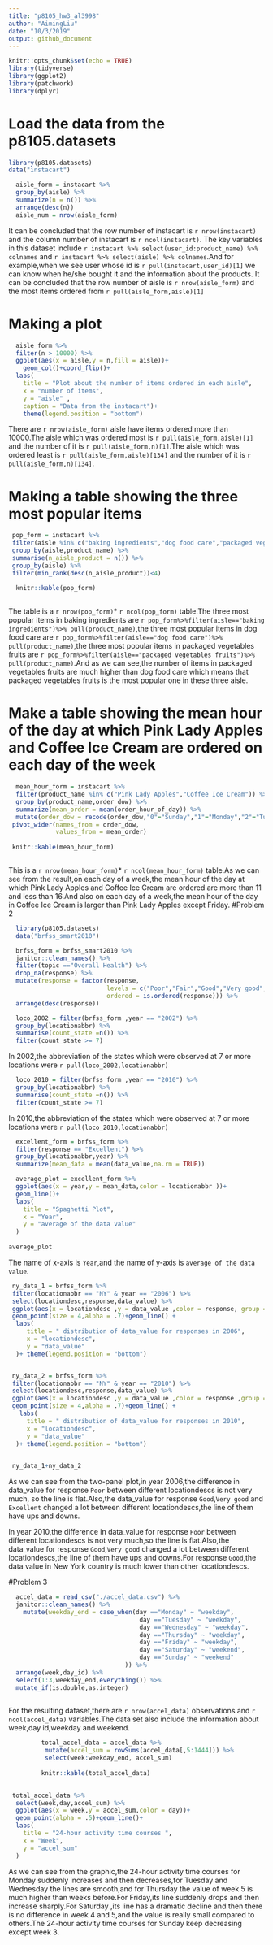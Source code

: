 ```yaml
---
title: "p8105_hw3_al3998"
author: "AimingLiu"
date: "10/3/2019"
output: github_document
---
```


```r
knitr::opts_chunk$set(echo = TRUE)
library(tidyverse)
library(ggplot2)
library(patchwork)
library(dplyr)
```

# Load the data from the p8105.datasets
```r
library(p8105.datasets)
data("instacart")
```

```r
  aisle_form = instacart %>% 
  group_by(aisle) %>%
  summarize(n = n()) %>% 
  arrange(desc(n)) 
  aisle_num = nrow(aisle_form) 
```
 It can be concluded that the row number of instacart is  `r nrow(instacart)` and  the column number of instacart is `r ncol(instacart)`.
 The key variables in this dataset include `r instacart %>% select(user_id:product_name) %>% colnames` and `r instacart %>% select(aisle) %>% colnames`.And for example,when we see user whose id is `r pull(instacart,user_id)[1]` we can know when he/she bought it and the information about the products.
 It can be concluded that the row number of aisle is  `r nrow(aisle_form)` and  the most items ordered from `r pull(aisle_form,aisle)[1]`
 
# Making a plot
```r
  aisle_form %>% 
  filter(n > 10000) %>% 
  ggplot(aes(x = aisle,y = n,fill = aisle))+
    geom_col()+coord_flip()+
  labs(
    title = "Plot about the number of items ordered in each aisle",
    x = "number of items",
    y = "aisle" ,
    caption = "Data from the instacart")+
    theme(legend.position = "bottom")
```
There are  `r nrow(aisle_form)` aisle have items ordered more than 10000.The aisle which was ordered most is `r pull(aisle_form,aisle)[1]` and the number of it is `r pull(aisle_form,n)[1]`.The aisle which was ordered least is `r pull(aisle_form,aisle)[134]` and the number of it is `r pull(aisle_form,n)[134]`.

# Making a table showing the three most popular items 

```r
 pop_form = instacart %>% 
 filter(aisle %in% c("baking ingredients","dog food care","packaged vegetables fruits")) %>% 
 group_by(aisle,product_name) %>% 
 summarise(n_aisle_product = n()) %>%
 group_by(aisle) %>%
 filter(min_rank(desc(n_aisle_product))<4) 
 
  knitr::kable(pop_form)
 
```

The table is a `r nrow(pop_form)`* `r ncol(pop_form)` table.The three most popular items in baking ingredients are `r pop_form%>%filter(aisle=="baking ingredients")%>% pull(product_name)`,the three most popular items in dog food care are  `r pop_form%>%filter(aisle=="dog food care")%>% pull(product_name)`,the three most popular items in packaged vegetables fruits are `r pop_form%>%filter(aisle=="packaged vegetables fruits")%>% pull(product_name)`.And as we can see,the number of items in packaged vegetables fruits are much higher than dog food care which means that packaged vegetables fruits is the most popular one in these three aisle. 

# Make a table showing the mean hour of the day at which Pink Lady Apples and Coffee Ice Cream are ordered on each day of the week

```r
  mean_hour_form = instacart %>% 
  filter(product_name %in% c("Pink Lady Apples","Coffee Ice Cream")) %>% 
  group_by(product_name,order_dow) %>% 
  summarize(mean_order = mean(order_hour_of_day)) %>% 
  mutate(order_dow = recode(order_dow,"0"="Sunday","1"="Monday","2"="Tuesday","3"="Wednesday","4"="Thursday","5"="Friday","6"="Saturday")) %>% 
 pivot_wider(names_from = order_dow,
             values_from = mean_order) 
  
 knitr::kable(mean_hour_form)
 
```

This is  a `r nrow(mean_hour_form)`* `r ncol(mean_hour_form)` table.As we can see from the result,on each day of a week,the mean hour of the day at which Pink Lady Apples and Coffee Ice Cream are ordered are more than 11 and less than 16.And also on each day of a week,the mean hour of the day in Coffee Ice Cream is larger than 
Pink Lady Apples except Friday.
#Problem 2
```r
  library(p8105.datasets)
  data("brfss_smart2010")
```


```r
  brfss_form = brfss_smart2010 %>% 
  janitor::clean_names() %>%
  filter(topic =="Overall Health") %>% 
  drop_na(response) %>% 
  mutate(response = factor(response,
                           levels = c("Poor","Fair","Good","Very good","Excellent"),
                           ordered = is.ordered(response))) %>% 
  arrange(desc(response))  
```

```r
  loco_2002 = filter(brfss_form ,year == "2002") %>% 
  group_by(locationabbr) %>% 
  summarise(count_state =n()) %>% 
  filter(count_state >= 7) 
```

In 2002,the abbreviation of the states which were observed at 7 or more locations were `r pull(loco_2002,locationabbr)`

```r
  loco_2010 = filter(brfss_form ,year == "2010") %>% 
  group_by(locationabbr) %>% 
  summarise(count_state =n()) %>% 
  filter(count_state >= 7) 
```
In 2010,the abbreviation of the states which were observed at 7 or more locations were `r pull(loco_2010,locationabbr)`

```r
  excellent_form = brfss_form %>% 
  filter(response == "Excellent") %>% 
  group_by(locationabbr,year) %>% 
  summarize(mean_data = mean(data_value,na.rm = TRUE)) 

```

```r
  average_plot = excellent_form %>% 
  ggplot(aes(x = year,y = mean_data,color = locationabbr ))+
  geom_line()+
  labs(
    title = "Spaghetti Plot",
    x = "Year",
    y = "average of the data value"
  ) 
  
average_plot
```
The name of x-axis is `Year`,and the name of y-axis is `average of the data value`.

```r
 ny_data_1 = brfss_form %>% 
 filter(locationabbr == "NY" & year == "2006") %>% 
 select(locationdesc,response,data_value) %>% 
 ggplot(aes(x = locationdesc ,y = data_value ,color = response, group = response))+
 geom_point(size = 4,alpha = .7)+geom_line() +
  labs(
     title = " distribution of data_value for responses in 2006",
     x = "locationdesc",
     y = "data_value"
  )+ theme(legend.position = "bottom")


 ny_data_2 = brfss_form %>% 
 filter(locationabbr == "NY" & year == "2010") %>% 
 select(locationdesc,response,data_value) %>% 
 ggplot(aes(x = locationdesc ,y = data_value ,color = response ,group = response))+
 geom_point(size = 4,alpha = .7)+geom_line() +
   labs(
     title = " distribution of data_value for responses in 2010",
     x = "locationdesc",
     y = "data_value"
  )+ theme(legend.position = "bottom")

 
 ny_data_1+ny_data_2
```

As we can see from the two-panel plot,in year 2006,the difference in data_value for response `Poor` between different locationdescs is not very much, so the line is flat.Also,the data_value for response `Good`,`Very good` and `Excellent` changed a lot between different locationdescs,the line of them have ups and downs.

In year 2010,the difference in data_value for response `Poor` between different locationdescs is not very much,so the line is flat.Also,the data_value for response `Good`,`Very good`  changed a lot between different locationdescs,the line of them have ups and downs.For response `Good`,the data value in New York country is much lower than other locationdescs.


#Problem 3
```r
  accel_data = read_csv("./accel_data.csv") %>% 
  janitor::clean_names() %>% 
    mutate(weekday_end = case_when(day =="Monday" ~ "weekday",
                                    day =="Tuesday" ~ "weekday",
                                    day =="Wednesday" ~ "weekday",
                                    day =="Thursday" ~ "weekday",
                                    day =="Friday" ~ "weekday",
                                    day =="Saturday" ~ "weekend",
                                    day =="Sunday" ~ "weekend"
                                )) %>% 
  arrange(week,day_id) %>%
  select(1:3,weekday_end,everything()) %>% 
  mutate_if(is.double,as.integer)
  
```
For the resulting dataset,there are `r nrow(accel_data)` observations and `r ncol(accel_data)` variables.The data set also include the information about week,day id,weekday and weekend.

```r
         total_accel_data = accel_data %>% 
          mutate(accel_sum = rowSums(accel_data[,5:1444])) %>% 
          select(week:weekday_end, accel_sum) 
           
         knitr::kable(total_accel_data)
  
```

```r
 total_accel_data %>% 
  select(week,day,accel_sum) %>% 
  ggplot(aes(x = week,y = accel_sum,color = day))+
  geom_point(alpha = .5)+geom_line()+
  labs(
    title = "24-hour activity time courses ",
    x = "Week",
    y = "accel_sum"
  )
```
  
  As we can see from the graphic,the  24-hour activity time courses for Monday suddenly increases and then decreases,for Tuesday and Wednesday the lines are smooth,and for Thursday the value of week 5 is much higher than weeks before.For Friday,its line suddenly drops and then increase sharply.For Saturday ,its line has a dramatic decline and then there is no difference in week 4 and 5,and the value is really small compared to others.The 24-hour activity time courses for Sunday keep decreasing except week 3.







